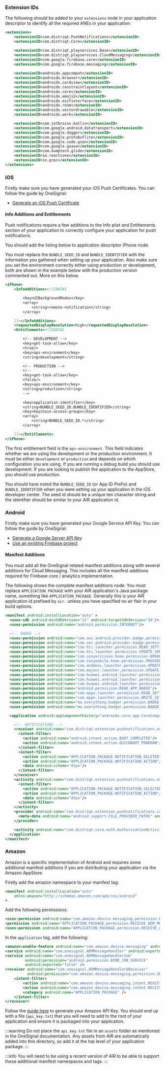 
### Extension IDs

The following should be added to your `extensions` node in your application descriptor to identify all the required ANEs in your application:

```xml
<extensions>
	<extensionID>com.distriqt.PushNotifications</extensionID>
	<extensionID>com.distriqt.Core</extensionID>

	<extensionID>com.distriqt.playservices.Base</extensionID>
	<extensionID>com.distriqt.playservices.CloudMessaging</extensionID>
	<extensionID>com.google.firebase.core</extensionID>
	<extensionID>com.google.firebase.messaging</extensionID>
	
	<extensionID>androidx.appcompat</extensionID>
	<extensionID>androidx.browser</extensionID>
	<extensionID>androidx.cardview</extensionID>
	<extensionID>androidx.constraintlayout</extensionID>
	<extensionID>androidx.core</extensionID>
	<extensionID>androidx.emoji2</extensionID>
	<extensionID>androidx.exifinterface</extensionID>
	<extensionID>androidx.room</extensionID>
	<extensionID>androidx.vectordrawable</extensionID>
	<extensionID>androidx.work</extensionID>

	<extensionID>com.jetbrains.kotlin</extensionID>
	<extensionID>com.google.android.datatransport</extensionID>
	<extensionID>com.google.dagger</extensionID>
	<extensionID>com.google.protobuflite</extensionID>
	<extensionID>com.google.code.gson</extensionID>
	<extensionID>com.google.guava</extensionID>
	<extensionID>com.bumptech.glide</extensionID>
	<extensionID>io.reactivex</extensionID>
	<extensionID>io.grpc</extensionID>
</extensions>
```

### iOS

Firstly make sure you have generated your iOS Push Certificates. You can follow the guide by OneSignal:

- [Generate an iOS Push Certificate](https://documentation.onesignal.com/docs/generate-an-ios-push-certificate)

#### Info Additions and Entitlements

Push notifications require a few additions to the Info plist and Entitlements section
of your application to correctly configure your application for push notifications.

You should add the listing below to application descriptor iPhone node.

You must replace the `BUNDLE_SEED_ID` and `BUNDLE_IDENTIFIER` with the information you
gathered when setting up your application. Also make sure you set the environment
correctly either using production or development, both are shown in the example
below with the production version commented out. More on this below.

```xml
<iPhone>
	<InfoAdditions><![CDATA[

        <key>UIBackgroundModes</key>
		<array>
			<string>remote-notification</string>
		</array>

	]]></InfoAdditions>
	<requestedDisplayResolution>high</requestedDisplayResolution>
	<Entitlements><![CDATA[

		<!-- DEVELOPMENT -->
		<key>get-task-allow</key>
		<true/>
		<key>aps-environment</key>
		<string>development</string>

		<!-- PRODUCTION -->
		<!--
		<key>get-task-allow</key>
		<false/>
		<key>aps-environment</key>
		<string>production</string>
		-->

		<key>application-identifier</key>
		<string>BUNDLE_SEED_ID.BUNDLE_IDENTIFIER</string>
		<key>keychain-access-groups</key>
		<array>
			<string>BUNDLE_SEED_ID.*</string>
		</array>

	]]></Entitlements>
</iPhone>
```

The first entitlement field is the `aps-environment`. This field indicates whether
we are using the development or the production environment. It must be either
`development` or `production` and depends on which configuration you are using.
If you are running a debug build you should use development. If you are looking
to publish the application to the AppStore, you should use production.

You should have noted the `BUNDLE_SEED_ID` (or App ID Prefix) and `BUNDLE_IDENTIFIER`
when you were setting up your application in the iOS developer center.
The seed id should be a unique ten character string and the identifier should be
similar to your AIR application id.

### Android

Firstly make sure you have generated your Google Service API Key. You can follow the guide by OneSignal:

- [Generate a Google Server API Key](https://documentation.onesignal.com/docs/generate-a-google-server-api-key)
- [Use an existing Firebase project](https://documentation.onesignal.com/docs/firebase-cloud-messaging-fcm#section-sender-id-server-key)

#### Manifest Additions

You must add all the OneSignal related manifest additions along with several additions for Cloud Messaging. This includes all the manifest additions required for Firebase core / analytics implementation.

The following shows the complete manifest additions node. You must replace `APPLICATION_PACKAGE` with your AIR application's Java package name, something like `APPLICATION_PACKAGE`.
Generally this is your AIR application id prefixed by `air.` unless you have specified no air flair in your build options.

```xml
<manifest android:installLocation="auto" >
  <uses-sdk android:minSdkVersion="21" android:targetSdkVersion="34"/>
  <uses-permission android:name="android.permission.INTERNET"/>

  <!-- BADGE -->
  <uses-permission android:name="com.sec.android.provider.badge.permission.READ"/>
  <uses-permission android:name="com.sec.android.provider.badge.permission.WRITE"/>
  <uses-permission android:name="com.htc.launcher.permission.READ_SETTINGS"/>
  <uses-permission android:name="com.htc.launcher.permission.UPDATE_SHORTCUT"/>
  <uses-permission android:name="com.sonyericsson.home.permission.BROADCAST_BADGE"/>
  <uses-permission android:name="com.sonymobile.home.permission.PROVIDER_INSERT_BADGE"/>
  <uses-permission android:name="com.anddoes.launcher.permission.UPDATE_COUNT"/>
  <uses-permission android:name="com.majeur.launcher.permission.UPDATE_BADGE"/>
  <uses-permission android:name="com.huawei.android.launcher.permission.CHANGE_BADGE"/>
  <uses-permission android:name="com.huawei.android.launcher.permission.READ_SETTINGS"/>
  <uses-permission android:name="com.huawei.android.launcher.permission.WRITE_SETTINGS"/>
  <uses-permission android:name="android.permission.READ_APP_BADGE"/>
  <uses-permission android:name="com.oppo.launcher.permission.READ_SETTINGS"/>
  <uses-permission android:name="com.oppo.launcher.permission.WRITE_SETTINGS"/>
  <uses-permission android:name="me.everything.badger.permission.BADGE_COUNT_READ"/>
  <uses-permission android:name="me.everything.badger.permission.BADGE_COUNT_WRITE"/>

  <application android:appComponentFactory="androidx.core.app.CoreComponentFactory">

    <!-- NOTIFICATIONS -->
    <receiver android:name="com.distriqt.extension.pushnotifications.notifications.receivers.NotificationReceiver" android:exported="false">
      <intent-filter>
        <action android:name="android.intent.action.BOOT_COMPLETED"/>
        <action android:name="android.intent.action.QUICKBOOT_POWERON"/>
      </intent-filter>
      <intent-filter>
        <action android:name="APPLICATION_PACKAGE.NOTIFICATION_DELETED"/>
        <action android:name="APPLICATION_PACKAGE.NOTIFICATION_ACTION"/>
        <data android:scheme="dtpn"/>
      </intent-filter>
    </receiver>
    <activity android:name="com.distriqt.extension.pushnotifications.notifications.NotificationActivity" android:exported="false">
      <intent-filter>
        <action android:name="APPLICATION_PACKAGE.NOTIFICATION_SELECTED"/>
        <action android:name="APPLICATION_PACKAGE.NOTIFICATION_ACTION"/>
        <data android:scheme="dtpn"/>
      </intent-filter>
    </activity>
    <provider android:name="com.distriqt.extension.pushnotifications.content.FileProvider" android:authorities="APPLICATION_PACKAGE.pushnotificationsfileprovider" android:exported="false" android:grantUriPermissions="true">
      <meta-data android:name="android.support.FILE_PROVIDER_PATHS" android:resource="@xml/distriqt_pushnotifications_paths"/>
    </provider>

    <activity android:name="com.distriqt.core.auth.AuthorisationActivity" android:exported="false" android:theme="@android:style/Theme.Translucent.NoTitleBar"/>
  </application>
</manifest>
```



### Amazon

Amazon is a specific implementation of Android and requires some additional manifest additions if you are distributing your application via the Amazon AppStore.

Firstly add the amazon namespace to your manifest tag:

```xml
<manifest android:installLocation="auto"
    xmlns:amazon="http://schemas.amazon.com/apk/res/android"
>
```

Add the following permissions:

```xml
<uses-permission android:name="com.amazon.device.messaging.permission.RECEIVE" />
<permission android:name="APPLICATION_PACKAGE.permission.RECEIVE_ADM_MESSAGE" android:protectionLevel="signature" />
<uses-permission android:name="APPLICATION_PACKAGE.permission.RECEIVE_ADM_MESSAGE" />
```

In the `application` tag, add the following:

```xml
<amazon:enable-feature android:name="com.amazon.device.messaging" android:required="false"/>
<service android:name="com.onesignal.ADMMessageHandler" android:exported="false" />
<service android:name="com.onesignal.ADMMessageHandlerJob"
         android:permission="android.permission.BIND_JOB_SERVICE"
         android:exported="false" />
<receiver android:name="com.onesignal.ADMMessageHandler$Receiver"
          android:permission="com.amazon.device.messaging.permission.SEND" >
    <intent-filter>
        <action android:name="com.amazon.device.messaging.intent.REGISTRATION" />
        <action android:name="com.amazon.device.messaging.intent.RECEIVE" />
        <category android:name="APPLICATION_PACKAGE" />
    </intent-filter>
</receiver>
```

Follow the [guide here](https://documentation.onesignal.com/docs/generate-an-amazon-api-key) to generate your Amazon API Key. You should end up with a file (`api_key.txt`) that you will need to add to the root of your application and ensure it is packaged into your application.

:::warning
Do not place the `api_key.txt` file in an `assets` folder as mentioned in the OneSignal documentation. Any assets from AIR are automatically added into this directory, so add it at the top level of your application package.
:::

:::info
You will need to be using a recent version of AIR to be able to support these additional manifest namespaces and tags.
:::

